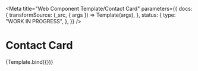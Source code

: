 <!-- @license CC0-1.0 -->



<Meta
  title="Web Component Template/Contact Card"
  parameters={{
    docs: {
      transformSource: (_src, { args }) => Template(args),
    },
    status: {
      type: "WORK IN PROGRESS",
    },
  }}
/>

# Contact Card

<Canvas>
  <Story name="Contact Card">{Template.bind({})}</Story>
</Canvas>
